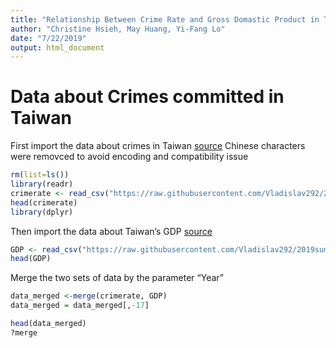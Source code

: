 ---
title: "Relationship Between Crime Rate and Gross Domastic Product in Taiwan"
author: "Christine Hsieh, May Huang, Yi-Fang Lo"
date: "7/22/2019"
output: html_document
---
# Data about Crimes committed in Taiwan
First import the data about crimes in Taiwan
[source]()
Chinese characters were removced to avoid encoding and compatibility issue

```{r warning=FALSE,message=FALSE} 
rm(list=ls())
library(readr)
crimerate <- read_csv("https://raw.githubusercontent.com/Vladislav292/2019summer-datasciece/master/vands.csv")
head(crimerate)
library(dplyr)
```
Then import the data about Taiwan's GDP
[source]()
```{r warning=FALSE,message=FALSE}
GDP <- read_csv("https://raw.githubusercontent.com/Vladislav292/2019summer-datasciece/master/GDP.csv", )
head(GDP)
```

Merge the two sets of data by the parameter "Year"
```{r warning=FALSE,message=FALSE}
data_merged <-merge(crimerate, GDP)
data_merged = data_merged[,-17]

head(data_merged)
?merge
```
